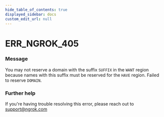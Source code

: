 ```yaml
---
hide_table_of_contents: true
displayed_sidebar: docs
custom_edit_url: null
---
```



# ERR_NGROK_405

### Message

You may not reserve a domain with the suffix `SUFFIX` in the `WANT` region because names with this suffix must be reserved for the `HAVE` region. Failed to reserve `DOMAIN`.

### Further help

If you're having trouble resolving this error, please reach out to [support@ngrok.com](mailto:support@ngrok.com?subject=Help%20with%20ERR_NGROK_405)

<ErrorDetails error="err_ngrok_405" />
